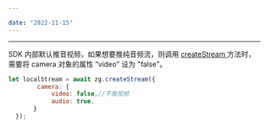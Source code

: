 ```yaml
---

date: "2022-11-15"
---
```


<Title>Web 平台如何推纯音频的流？</Title>



- - -

SDK 内部默认推音视频，如果想要推纯音频流，则调用 [createStream ](https://doc-zh.zego.im/zh/api?doc=Express_Video_SDK_API~javascript_web~class~ZegoExpressEngine#create-stream) 方法时，需要将 camera 对象的属性 “video” 设为 "false"。

```js
let localStream = await zg.createStream({
        camera: {
            video: false,//不推视频
            audio: true,
       }
  });
```